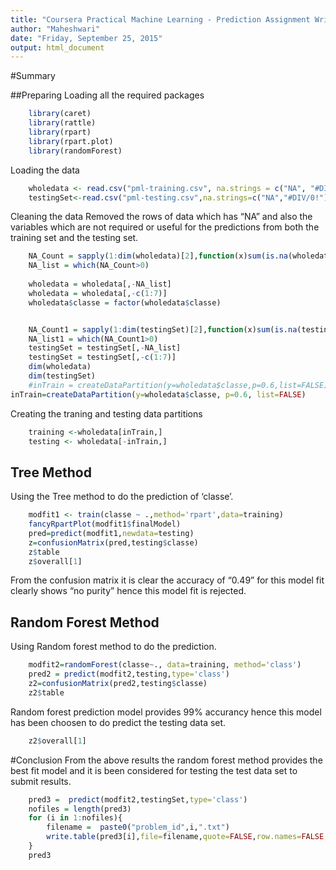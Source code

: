 ```yaml
---
title: "Coursera Practical Machine Learning - Prediction Assignment Writeup"
author: "Maheshwari"
date: "Friday, September 25, 2015"
output: html_document
---
```


#Summary


##Preparing
Loading all the required packages
```r
    library(caret)
    library(rattle)
    library(rpart)
    library(rpart.plot)
    library(randomForest)
```

Loading the data

```r
    wholedata <- read.csv("pml-training.csv", na.strings = c("NA", "#DIV/0!", ""))
    testingSet<-read.csv("pml-testing.csv",na.strings=c("NA","#DIV/0!"))
```

Cleaning the data 
Removed the rows of data which has "NA" and also the variables which are not required
or useful for the predictions from both the training set and the testing set.

```r
    NA_Count = sapply(1:dim(wholedata)[2],function(x)sum(is.na(wholedata[,x])))
    NA_list = which(NA_Count>0)
    
    wholedata = wholedata[,-NA_list]
    wholedata = wholedata[,-c(1:7)]
    wholedata$classe = factor(wholedata$classe)


    NA_Count1 = sapply(1:dim(testingSet)[2],function(x)sum(is.na(testingSet[,x])))
    NA_list1 = which(NA_Count1>0)
    testingSet = testingSet[,-NA_list]
    testingSet = testingSet[,-c(1:7)]
    dim(wholedata)
    dim(testingSet)
    #inTrain = createDataPartition(y=wholedata$classe,p=0.6,list=FALSE)
inTrain=createDataPartition(y=wholedata$classe, p=0.6, list=FALSE)
```

Creating the traning and testing data partitions

```r

    training <-wholedata[inTrain,]
    testing <- wholedata[-inTrain,]
```
## Tree Method
Using the Tree method to do the prediction of 'classe'.

```r

    modfit1 <- train(classe ~ .,method='rpart',data=training)
    fancyRpartPlot(modfit1$finalModel) 
    pred=predict(modfit1,newdata=testing)
    z=confusionMatrix(pred,testing$classe)
    z$table
    z$overall[1]
```
From the confusion matrix it is clear the accuracy of "0.49" for this model fit clearly shows "no purity" hence this model fit is rejected.

## Random Forest Method
Using Random forest method to do the prediction.
```r
    modfit2=randomForest(classe~., data=training, method='class')
    pred2 = predict(modfit2,testing,type='class') 
    z2=confusionMatrix(pred2,testing$classe)
    z2$table
```
Random forest prediction model provides 99% accurancy hence this model has been choosen to do predict the testing data set.
```r
    z2$overall[1]
```

#Conclusion
From the above results the random forest method provides the best fit model and it is been considered for testing the test data set to submit results.

```r
    pred3 =  predict(modfit2,testingSet,type='class')
    nofiles = length(pred3)
    for (i in 1:nofiles){
        filename =  paste0("problem_id",i,".txt")
        write.table(pred3[i],file=filename,quote=FALSE,row.names=FALSE,col.names=FALSE)
    }
    pred3
```